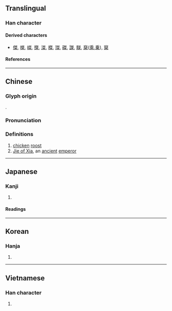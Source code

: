 {{character info}}
==Translingual==

===Han character===
{{Han char|rn=75|rad=木|as=06|sn=10|four=25904|canj=NQD|ids=⿱舛木}}

====Derived characters====
* [[傑]], [[𠹳]], [[嵥]], [[搩]], [[滐]], [[榤]], [[㻧]], [[磔]], [[謋]], [[䮪]], [[椉]]([[乘]],[[乗]]), [[𡩣]]

====References====
{{Han ref|kx=0524.150|dkj=14753|dj=0913.030|hdz=21203.050|uh=6840}}

----

==Chinese==
{{zh-forms}}

===Glyph origin===
{{Han etym}}
{{Han compound|舛|木|c1=p|c2=s|t2=wood|ls=psc}}.

===Pronunciation===
{{zh-pron
|m=jié
|c=git6
|mc=y
|oc=y
|ma=
|cat=n,pn
}}

===Definitions===
{{zh-hanzi}}

# [[chicken]] [[roost]]
# [[w:Jie of Xia|Jie of Xia]], an [[ancient]] [[emperor]]

{{zh-cal|Individuals}}
----

==Japanese==

===Kanji===
{{ja-kanji|grade=|rs=木06}}

# {{rfdef|ja|sort=木06}}

====Readings====
{{ja-readings
|on=けつ
|kun=はりつけ
}}

----

==Korean==

===Hanja===
{{ko-hanja|걸}}

# {{rfdef|ko|sort=木06}}

----

==Vietnamese==

===Han character===
{{vi-readings|rs=木06|reading=kiệt}}

# {{rfdef|vi|sort=木06}}